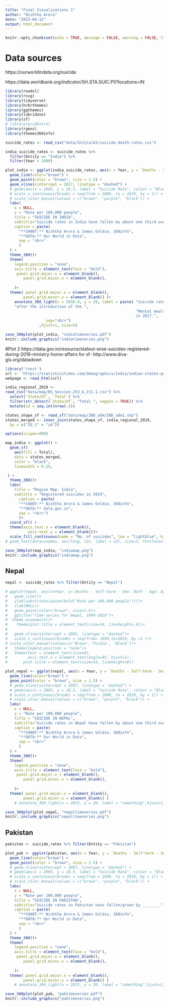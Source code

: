 ```yaml
---
title: "Final Visualizations 1"
author: "Nishtha Arora"
date: "2023-04-12"
output: html_document
---
```


```r
knitr::opts_chunk$set(echo = TRUE, message = FALSE, warning = FALSE, fig.width=12, fig.height=8)
```

# Data sources 
https://ourworldindata.org/suicide

https://data.worldbank.org/indicator/SH.STA.SUIC.P5?locations=IN


```r
library(readxl)
library(rsvg)
library(tidyverse)
library(hrbrthemes)
library(ggthemes)
library(lubridate)
library(sf)
# library(gridExtra)
library(rgeos)
library(themes360info)
```

```r
suicide_rates <- read_csv("data/InitialA1/suicide-death-rates.csv")

india_suicide_rates <- suicide_rates %>%
  filter(Entity == "India") %>%
  filter(Year > 1999)

plot_india <- ggplot(india_suicide_rates, aes(x = Year, y = `Deaths - Self-harm - Sex: Both - Age: Age-standardized (Rate)`)) +
  geom_line(color="brown") +
  geom_point(color = "brown", size = 1.5) +
  geom_vline(xintercept = 2017, linetype = "dashed") +
  # geom(aes(x = 2005, y = 18.5, label = "Suicide Rate", colour = "Black")) +
  # scale_x_continuous(breaks = seq(from = 2000, to = 2019, by = 1)) +
  # scale_color_manual(values = c("brown", "purple", "black")) +
  labs(
    x = NULL,
    y = "Rate per 100,000 people",
    title = "SUICIDE IN INDIA",
    subtitle="Suicide rates in India have fallen by about one third over the last 20 years",
    caption = paste(
      "**CHART:** Nishtha Arora & James Goldie, 360info",
      "**DATA:** Our World in Data",
      sep = "<br>"
      )
  ) +
  theme_360()+
  theme(
    legend.position = "none",
    axis.title = element_text(face = "bold"),
     panel.grid.major.x = element_blank(),
        panel.grid.minor.x = element_blank(),
    
    )+
  theme( panel.grid.major.x = element_blank(),
        panel.grid.minor.x = element_blank() )+
    annotate_360_light(x = 2016.9, y = 20, label = paste( "Suicide rates slightly increased",
    "after the introduction of the ",
                                                          "Mental Healthcare Act
                                                          in 2017.",
                  sep="<br>")
               ,hjust=1, size=5)

save_360plot(plot_india, "indiatimeseries.pdf")
knitr::include_graphics("indiatimeseries.png")
```

#Plot 2
https://data.gov.in/resource/stateut-wise-suicides-registered-during-2019-ministry-home-affairs
for sf- http://www.diva-gis.org/datadown

```r
library('rvest')
url <- 'https://statisticstimes.com/demographics/india/indian-states-population.php'
webpage <- read_html(url)
```







```r
india_regional_2019 <-
read_csv("data/map/RS_Session_253_A_211.1.csv") %>%
  select(`State/UT`, `Total`) %>%
  filter(str_detect(`State/UT`, "Total ", negate = TRUE)) %>%
  mutate(id = seq.int(nrow(.)))
```

```r
states_shape_sf <- read_sf("data/map/IND_adm/IND_adm1.shp")
states_merged <- inner_join(states_shape_sf, india_regional_2019,
  by = c("ID_1" = "id"))
```

```r
options(scipen=999)
```

```r
map_india <- ggplot() +
  geom_sf(
    aes(fill = Total),
    data = states_merged,
    color = "black",
    linewidth = 0.25,

 ) +
  theme_360()+
  labs(
    title = "Region Map: India",
    subtitle = "Registered suicides in 2019",
      caption = paste(
      "**CHART:** Nishtha Arora & James Goldie, 360info",
      "**DATA:** data.gov.in",
      sep = "<br>")
      )+
  coord_sf() +
  theme(axis.text.x = element_blank(),
          axis.text.y = element_blank())+
  scale_fill_continuous(name = "No. of suicides", low = "lightblue", high = "#A076F8") 
# geom_text(data=cnames, aes(long, lat, label = id), size=3, fontface="bold")

save_360plot(map_india, "indiamap.png")
knitr::include_graphics("indiamap.png")
```

## Nepal

```r
nepal <- suicide_rates %>% filter(Entity == "Nepal") 

# ggplot(nepal, aes(x=Year, y=`Deaths - Self-harm - Sex: Both - Age: Age-standardized (Rate)`))+
#   geom_line()+
#   ylab(substitute(paste(bold("Rate per 100,000 people"))))+
#   xlab(NULL)+
#   geom_point(color="brown", size=1.5)+
#   ggtitle("Time-series for Nepal, 1990-2019")+
#  theme_economist()+
#    theme(plot.title = element_text(size=14, lineheight=.8))+
# 
#   geom_vline(xintercept = 2005, linetype = "dashed")+
#   scale_x_continuous(breaks = seq(from= 1990,to=2019, by =1 ))+
# scale_color_manual(values=c('Brown','Purple', 'Black'))+
#   theme(legend.position = "none")+
#   theme(text = element_text(size=8),
#         axis.text.x = element_text(angle=45, hjust=1),
#       plot.title = element_text(size=14, lineheight=8))
```

```r
plot_nepal <- ggplot(nepal, aes(x = Year, y = `Deaths - Self-harm - Sex: Both - Age: Age-standardized (Rate)`)) +
  geom_line(color="brown") +
  geom_point(color = "brown", size = 1.5) +
  # geom_vline(xintercept = 2007, linetype = "dashed") +
  # geom(aes(x = 2005, y = 18.5, label = "Suicide Rate", colour = "Black")) +
  # scale_x_continuous(breaks = seq(from = 2000, to = 2019, by = 1)) +
  # scale_color_manual(values = c("brown", "purple", "black")) +
  labs(
    x = NULL,
    y = "Rate per 100,000 people",
    title = "SUICIDE IN NEPAL",
    subtitle="Suicide rates in Nepal have fallen by about one third over the last 30 years",
    caption = paste(
      "**CHART:** Nishtha Arora & James Goldie, 360info",
      "**DATA:** Our World in Data",
      sep = "<br>"
      )
  ) +
  theme_360()+
  theme(
    legend.position = "none",
    axis.title = element_text(face = "bold"),
     panel.grid.major.x = element_blank(),
        panel.grid.minor.x = element_blank(),
    
    )+
  theme( panel.grid.major.x = element_blank(),
        panel.grid.minor.x = element_blank() )
    # annotate_360_light(x = 2015, y = 20, label = "something",hjust=1, size=7)

save_360plot(plot_nepal, "nepaltimeseries.pdf")
knitr::include_graphics("nepaltimeseries.png")
```

## Pakistan

```r
pakistan <- suicide_rates %>% filter(Entity == "Pakistan") 
```

```r
plot_pak <- ggplot(pakistan, aes(x = Year, y = `Deaths - Self-harm - Sex: Both - Age: Age-standardized (Rate)`)) +
  geom_line(color="brown") +
  geom_point(color = "brown", size = 1.5) +
  # geom_vline(xintercept = 2007, linetype = "dashed") +
  # geom(aes(x = 2005, y = 18.5, label = "Suicide Rate", colour = "Black")) +
  # scale_x_continuous(breaks = seq(from = 2000, to = 2019, by = 1)) +
  # scale_color_manual(values = c("brown", "purple", "black")) +
  labs(
    x = NULL,
    y = "Rate per 100,000 people",
    title = "SUICIDE IN PAKISTAN",
    subtitle="Suicide rates in Pakistan have fallen/grown by ________",
    caption = paste(
      "**CHART:** Nishtha Arora & James Goldie, 360info",
      "**DATA:** Our World in Data",
      sep = "<br>"
      )
  ) +
  theme_360()+
  theme(
    legend.position = "none",
    axis.title = element_text(face = "bold"),
     panel.grid.major.x = element_blank(),
        panel.grid.minor.x = element_blank(),
    
    )+
  theme( panel.grid.major.x = element_blank(),
        panel.grid.minor.x = element_blank() )
    # annotate_360_light(x = 2015, y = 20, label = "something",hjust=1, size=7)

save_360plot(plot_pak, "paktimeseries.pdf")
knitr::include_graphics("paktimeseries.png")
```

